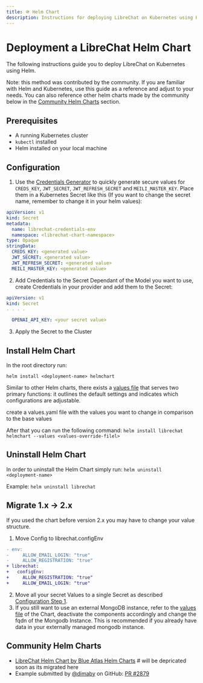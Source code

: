 ```yaml
---
title: 🪖 Helm Chart
description: Instructions for deploying LibreChat on Kubernetes using Helm
---
```


# Deployment a LibreChat Helm Chart

The following instructions guide you to deploy LibreChat on Kubernetes using Helm.

Note: this method was contributed by the community. If you are familiar with Helm and Kubernetes, use this guide as a reference and adjust to your needs. You can also reference other helm charts made by the community below in the [Community Helm Charts](#community-helm-charts) section.

## Prerequisites

* A running Kubernetes cluster
* `kubectl` installed
* Helm installed on your local machine

## Configuration

1. Use the [Credentials Generator](/toolkit/creds_generator) to quickly generate secure values for `CREDS_KEY`, `JWT_SECRET`, `JWT_REFRESH_SECRET` and `MEILI_MASTER_KEY`.
Place them in a Kubernetes Secret like this (If you want to change the secret name, remember to change it in your helm values):

```yaml
apiVersion: v1
kind: Secret
metadata:
  name: librechat-credentials-env
  namespace: <librechat-chart-namespace>
type: Opaque
stringData:
  CREDS_KEY: <generated value>
  JWT_SECRET: <generated value>
  JWT_REFRESH_SECRET: <generated value>
  MEILI_MASTER_KEY: <generated value>
```
2. Add Credentials to the Secret Dependant of the Model you want to use, create Credentials in your provider and add them to the Secret:

```yaml
apiVersion: v1
kind: Secret
. . . .

  OPENAI_API_KEY: <your secret value>
```
3. Apply the Secret to the Cluster


## Install Helm Chart
In the root directory run: 

`helm install <deployment-name> helmchart`

Similar to other Helm charts, there exists a [values file](https://github.com/danny-avila/LibreChat/blob/main/helm/librechat/values.yaml) that serves two primary functions: it outlines the default settings and indicates which configurations are adjustable.

create a values.yaml file with the values you want to change in comparison to the base values


After that you can run the following command: `helm install librechat helmchart --values <values-override-filel>`
     

## Uninstall Helm Chart

In order to uninstall the Helm Chart simply run: `helm uninstall <deployment-name>`

Example: `helm uninstall librechat`

## Migrate 1.x -> 2.x
If you used the chart before version 2.x you may have to change your value structure.

1. Move Config to librechat.configEnv
```diff
- env:
-     ALLOW_EMAIL_LOGIN: "true"
-     ALLOW_REGISTRATION: "true"
+ librechat:
+   configEnv:
+     ALLOW_REGISTRATION: "true"
+     ALLOW_EMAIL_LOGIN: "true"
```

2. Move all your secret Values to a single Secret as described [Configuration Step 1](#configuration). 
3. If you still want to use an external MongoDB instance, refer to the [values file](https://github.com/danny-avila/LibreChat/blob/main/helm/librechat/values.yaml) of the Chart, deactivate the components accordingly and change the fqdn of the Mongodb Instance. This is recommended if you already have data in your externally managed mongodb instance.
  
## Community Helm Charts
- [LibreChat Helm Chart by Blue Atlas Helm Charts](https://github.com/bat-bs/helm-charts/tree/main/charts/librechat) # will be depricated soon as its migrated here
- Example submitted by [@dimaby](https://github.com/dimaby) on GitHub: [PR #2879](https://github.com/danny-avila/LibreChat/pull/2879)